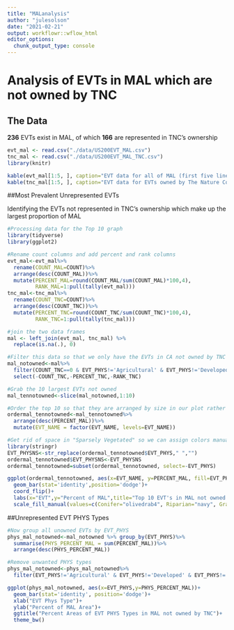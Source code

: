 ```yaml
---
title: "MALanalysis"
author: "julesolson"
date: "2021-02-21"
output: workflowr::wflow_html
editor_options:
  chunk_output_type: console
---
```


# Analysis of EVTs in MAL which are not owned by TNC

## The Data

**236** EVTs exist in MAL, of which **166** are represented in TNC's ownership

```r
evt_mal <- read.csv("./data/US200EVT_MAL.csv")
tnc_mal <- read.csv("./data/US200EVT_MAL_TNC.csv")
library(knitr)

kable(evt_mal[1:5, ], caption="EVT data for all of MAL (first five lines)")
kable(tnc_mal[1:5, ], caption="EVT data for EVTs owned by The Nature Conservancy (first five lines)")
```


##Most Prevalent Unrepresented EVTs

Identifying the EVTs not represented in TNC's ownership which make up the largest proportion of MAL

```r
#Processing data for the Top 10 graph
library(tidyverse)
library(ggplot2)

#Rename count columns and add percent and rank columns
evt_mal<-evt_mal%>%
  rename(COUNT_MAL=COUNT)%>%
  arrange(desc(COUNT_MAL))%>%
  mutate(PERCENT_MAL=round(COUNT_MAL/sum(COUNT_MAL)*100,4),
         RANK_MAL=1:pull(tally(evt_mal)))
tnc_mal<-tnc_mal%>%
  rename(COUNT_TNC=COUNT)%>%
  arrange(desc(COUNT_TNC))%>%
  mutate(PERCENT_TNC=round(COUNT_TNC/sum(COUNT_TNC)*100,4),
         RANK_TNC=1:pull(tally(tnc_mal)))

#join the two data frames
mal <- left_join(evt_mal, tnc_mal) %>%
  replace(is.na(.), 0)

#Filter this data so that we only have the EVTs in CA not owned by TNC
mal_notowned<-mal%>%
  filter(COUNT_TNC==0 & EVT_PHYS!='Agricultural' & EVT_PHYS!='Developed' & EVT_PHYS!='Snow-Ice' & EVT_PHYS!='Exotic Herbaceous' & EVT_PHYS!= 'Exotic Tree-Shrub')%>%
  select(-COUNT_TNC,-PERCENT_TNC,-RANK_TNC)

#Grab the 10 largest EVTs not owned
mal_tennotowned<-slice(mal_notowned,1:10)

#Order the top 10 so that they are arranged by size in our plot rather than alphabetically
ordermal_tennotowned<-mal_tennotowned%>%
  arrange(desc(PERCENT_MAL))%>%
  mutate(EVT_NAME = factor(EVT_NAME, levels=EVT_NAME))

#Get rid of space in "Sparsely Vegetated" so we can assign colors manually
library(stringr)
EVT_PHYSNS<-str_replace(ordermal_tennotowned$EVT_PHYS," ","")
ordermal_tennotowned$EVT_PHYSNS<-EVT_PHYSNS
ordermal_tennotowned=subset(ordermal_tennotowned, select=-EVT_PHYS)
```
```r
ggplot(ordermal_tennotowned, aes(x=EVT_NAME, y=PERCENT_MAL, fill=EVT_PHYSNS))+
  geom_bar(stat='identity',position='dodge')+
  coord_flip()+
  labs(x="EVT",y="Percent of MAL",title="Top 10 EVT's in MAL not owned by TNC")+
  scale_fill_manual(values=c(Conifer="olivedrab4", Riparian="navy", Grassland="navajowhite1", Shrubland="orange2", Hardwood= "orange4", SparselyVegetated="olivedrab1"))
```

##Unrepresented EVT PHYS Types

```r
#Now group all unowned EVTs by EVT_PHYS
phys_mal_notowned<-mal_notowned %>% group_by(EVT_PHYS)%>%
  summarise(PHYS_PERCENT_MAL = sum(PERCENT_MAL))%>%
  arrange(desc(PHYS_PERCENT_MAL))

#Remove unwanted PHYS types
phys_mal_notowned<-phys_mal_notowned%>%
  filter(EVT_PHYS!='Agricultural' & EVT_PHYS!='Developed' & EVT_PHYS!='Snow-Ice' & EVT_PHYS!='Exotic Herbaceous' & EVT_PHYS!= 'Exotic Tree-Shrub')
```

```r
ggplot(phys_mal_notowned, aes(x=EVT_PHYS,y=PHYS_PERCENT_MAL))+
  geom_bar(stat='identity', position='dodge')+
  xlab("EVT Phys Type")+
  ylab("Percent of MAL Area")+
  ggtitle("Percent Areas of EVT PHYS Types in MAL not owned by TNC")+
  theme_bw()
```

